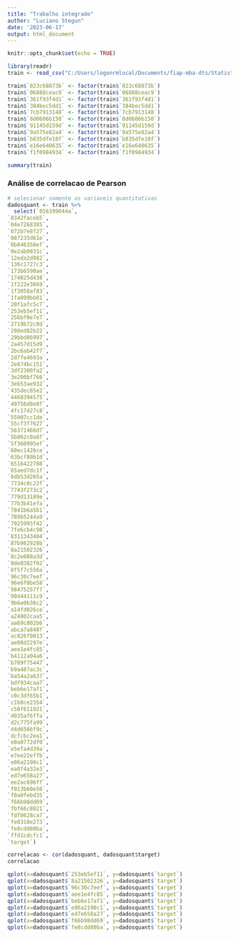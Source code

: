 ```yaml
---
title: "Trabalho integrado"
author: "Luciano Stegun"
date: '2023-06-17'
output: html_document
---
```


```r
knitr::opts_chunk$set(echo = TRUE)
```

```r
library(readr)
train <- read_csv("C:/Users/logonrmlocal/Documents/fiap-mba-dts/Statistics with R/projeto_integrado/train.csv")
```

```r
train$`023c68873b` <- factor(train$`023c68873b`)
train$`06888ceac9` <- factor(train$`06888ceac9`)
train$`361f93f4d1` <- factor(train$`361f93f4d1`)
train$`384bec5dd1` <- factor(train$`384bec5dd1`)
train$`7cb7913148` <- factor(train$`7cb7913148`)
train$`8d0606b150` <- factor(train$`8d0606b150`)
train$`91145d159d` <- factor(train$`91145d159d`)
train$`9a575e82a4` <- factor(train$`9a575e82a4`)
train$`b835dfe10f` <- factor(train$`b835dfe10f`)
train$`e16e640635` <- factor(train$`e16e640635`)
train$`f1f0984934` <- factor(train$`f1f0984934`)
```

```r
summary(train)
```
### Análise de correlacao de Pearson

```r
# selecionar somente as variaveis quantitativas
dadosquant <- train %>%
  select(`016399044a`,
`0342faceb5`,
`04e7268385`,
`072b7e8f27`,
`087235d61e`,
`0b846350ef`,
`0e2ab0831c`,
`12eda2d982`,
`136c1727c3`,
`173b6590ae`,
`174825d438`,
`1f222e3669`,
`1f3058af83`,
`1fa099bb01`,
`20f1afc5c7`,
`253eb5ef11`,
`25bbf0e7e7`,
`2719b72c0d`,
`298ed82b22`,
`29bbd86997`,
`2a457d15d9`,
`2bc6ab42f7`,
`2d7fe4693a`,
`2e874bc151`,
`3df2300fa2`,
`3e200bf766`,
`3eb53ae932`,
`435dec85e2`,
`4468394575`,
`49756d8e0f`,
`4fc17427c8`,
`55907cc1de`,
`55cf3f7627`,
`56371466d7`,
`5b862c0a8f`,
`5f360995ef`,
`60ec1426ce`,
`63bcf89b1d`,
`6516422788`,
`65aed7dc1f`,
`6db53d265a`,
`7734c0c22f`,
`7743f273c2`,
`779d13189e`,
`77b3b41efa`,
`7841b6a5b1`,
`789b5244a9`,
`7925993f42`,
`7fe6cb4c98`,
`8311343404`,
`87b982928b`,
`8a21502326`,
`8c2e088a3d`,
`8de0382f02`,
`8f5f7c556a`,
`96c30c7eef`,
`96e6f0be58`,
`98475257f7`,
`99d44111c9`,
`9b6e0b36c2`,
`a14fd026ce`,
`a24802caa5`,
`aa69c802b6`,
`abca7a848f`,
`ac826f0013`,
`ae08d2297e`,
`aee1e4fc85`,
`b4112a94a6`,
`b709f75447`,
`b9a487ac3c`,
`ba54a2a637`,
`bdf934caa7`,
`beb6e17af1`,
`c0c3df65b1`,
`c1b8ce2354`,
`c58f611921`,
`d035af6ffa`,
`d2c775fa99`,
`d4d6566f9c`,
`dcfcbc2ea1`,
`e0a0772df0`,
`e5efa4d39a`,
`e7ee22effb`,
`e86a2190c1`,
`ea0f4a32e3`,
`ed7e658a27`,
`ee2ac696ff`,
`f013b60e50`,
`f0a0febd35`,
`f66b98dd69`,
`fbf66c8021`,
`fdf8628ca7`,
`fe0318e273`,
`fe8cdd80ba`,
`ffd1cdcfc1`,
`target`)

correlacao <- cor(dadosquant, dadosquant$target)
correlacao
```

```r
qplot(x=dadosquant$`253eb5ef11`, y=dadosquant$`target`)
qplot(x=dadosquant$`8a21502326`, y=dadosquant$`target`)
qplot(x=dadosquant$`96c30c7eef`, y=dadosquant$`target`)
qplot(x=dadosquant$`aee1e4fc85`, y=dadosquant$`target`)
qplot(x=dadosquant$`beb6e17af1`, y=dadosquant$`target`)
qplot(x=dadosquant$`e86a2190c1`, y=dadosquant$`target`)
qplot(x=dadosquant$`ed7e658a27`, y=dadosquant$`target`)
qplot(x=dadosquant$`f66b98dd69`, y=dadosquant$`target`)
qplot(x=dadosquant$`fe8cdd80ba`, y=dadosquant$`target`)
```